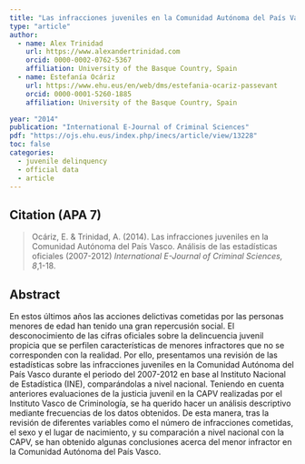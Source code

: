 ```yaml
---
title: "Las infracciones juveniles en la Comunidad Autónoma del País Vasco. Análisis de las estadísticas oficiales (2007-2012)"
type: "article"
author:  
  - name: Alex Trinidad
    url: https://www.alexandertrinidad.com 
    orcid: 0000-0002-0762-5367
    affiliation: University of the Basque Country, Spain
  - name: Estefanía Ocáriz
    url: https://www.ehu.eus/en/web/dms/estefania-ocariz-passevant
    orcid: 0000-0001-5260-1885
    affiliation: University of the Basque Country, Spain

year: "2014"
publication: "International E-Journal of Criminal Sciences"
pdf: "https://ojs.ehu.eus/index.php/inecs/article/view/13228"
toc: false
categories:
  - juvenile delinquency
  - official data
  - article
---
```


## Citation (APA 7)

> Ocáriz, E. & Trinidad, A. (2014). Las infracciones juveniles en la Comunidad Autónoma del País Vasco. Análisis de las estadísticas oficiales (2007-2012) *International E-Journal of Criminal Sciences, 8*,1-18.

## Abstract
En estos últimos años las acciones delictivas cometidas por las personas menores de edad han tenido una gran repercusión social. El desconocimiento de las cifras oficiales sobre la delincuencia juvenil propicia que se perfilen características de menores infractores que no se corresponden con la realidad. Por ello, presentamos una revisión de las estadísticas sobre las infracciones juveniles en la Comunidad Autónoma del País Vasco durante el periodo del 2007-2012 en base al Instituto Nacional de Estadística (INE), comparándolas a nivel nacional. Teniendo en cuenta anteriores evaluaciones de la justicia juvenil en la CAPV realizadas por el Instituto Vasco de Criminología, se ha querido hacer un análisis descriptivo mediante frecuencias de los datos obtenidos. De esta manera, tras la revisión de diferentes variables como el número de infracciones cometidas, el sexo y el lugar de nacimiento, y su comparación a nivel nacional con la CAPV, se han obtenido algunas conclusiones acerca del menor infractor en la Comunidad Autónoma del País Vasco.